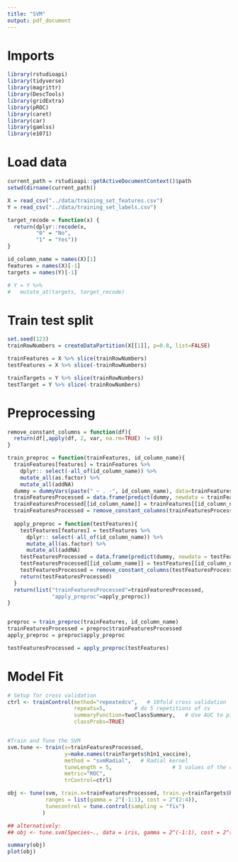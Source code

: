 ```yaml
---
title: "SVM"
output: pdf_document
---
```


# Imports

```r
library(rstudioapi)
library(tidyverse)
library(magrittr)
library(DescTools)
library(gridExtra)
library(pROC)
library(caret)
library(car)
library(gamlss)
library(e1071)
```


# Load data

```r
current_path = rstudioapi::getActiveDocumentContext()$path 
setwd(dirname(current_path))

X = read_csv("../data/training_set_features.csv")
Y = read_csv("../data/training_set_labels.csv")

target_recode = function(x) {
  return(dplyr::recode(x,
         "0" = "No",
         "1" = "Yes"))
}

id_column_name = names(X)[1]
features = names(X)[-1]
targets = names(Y)[-1]

# Y = Y %>% 
#   mutate_at(targets, target_recode)
```

# Train test split

```r
set.seed(123)
trainRowNumbers = createDataPartition(X[[1]], p=0.8, list=FALSE)

trainFeatures = X %>% slice(trainRowNumbers) 
testFeatures = X %>% slice(-trainRowNumbers) 

trainTargets = Y %>% slice(trainRowNumbers)
testTarget = Y %>% slice(-trainRowNumbers)
```

# Preprocessing

```r
remove_constant_columns = function(df){
  return(df[,apply(df, 2, var, na.rm=TRUE) != 0])
}

train_preproc = function(trainFeatures, id_column_name){
  trainFeatures[features] = trainFeatures %>% 
    dplyr:: select(-all_of(id_column_name)) %>% 
    mutate_all(as.factor) %>% 
    mutate_all(addNA)
  dummy = dummyVars(paste(" ~ . -", id_column_name), data=trainFeatures)
  trainFeaturesProcessed = data.frame(predict(dummy, newdata = trainFeatures)) 
  trainFeaturesProcessed[[id_column_name]] = trainFeatures[[id_column_name]]
  trainFeaturesProcessed = remove_constant_columns(trainFeaturesProcessed)
  
  apply_preproc = function(testFeatures){
    testFeatures[features] = testFeatures %>% 
      dplyr:: select(-all_of(id_column_name)) %>% 
      mutate_all(as.factor) %>% 
      mutate_all(addNA)
    testFeaturesProcessed = data.frame(predict(dummy, newdata = testFeatures)) 
    testFeaturesProcessed[[id_column_name]] = testFeatures[[id_column_name]]
    testFeaturesProcessed = remove_constant_columns(testFeaturesProcessed)
    return(testFeaturesProcessed)
  }
  return(list("trainFeaturesProcessed"=trainFeaturesProcessed,
              "apply_preproc"=apply_preproc))
}


preproc = train_preproc(trainFeatures, id_column_name)
trainFeaturesProcessed = preproc$trainFeaturesProcessed
apply_preproc = preproc$apply_preproc

testFeaturesProcessed = apply_preproc(testFeatures)
```

# Model Fit

```r
# Setup for cross validation
ctrl <- trainControl(method="repeatedcv",   # 10fold cross validation
                     repeats=5,         # do 5 repetitions of cv
                     summaryFunction=twoClassSummary,   # Use AUC to pick the best model
                     classProbs=TRUE)


#Train and Tune the SVM
svm.tune <- train(x=trainFeaturesProcessed,
                  y=make.names(trainTargets$h1n1_vaccine),
                  method = "svmRadial",   # Radial kernel
                  tuneLength = 5,                   # 5 values of the cost function
                  metric="ROC",
                  trControl=ctrl)

```


```r
obj <- tune(svm, train.x=trainFeaturesProcessed, train.y=trainTargets$h1n1_vaccine,
            ranges = list(gamma = 2^(-1:1), cost = 2^(2:4)),
            tunecontrol = tune.control(sampling = "fix")
           )

## alternatively:
## obj <- tune.svm(Species~., data = iris, gamma = 2^(-1:1), cost = 2^(2:4))

summary(obj)
plot(obj)
```














